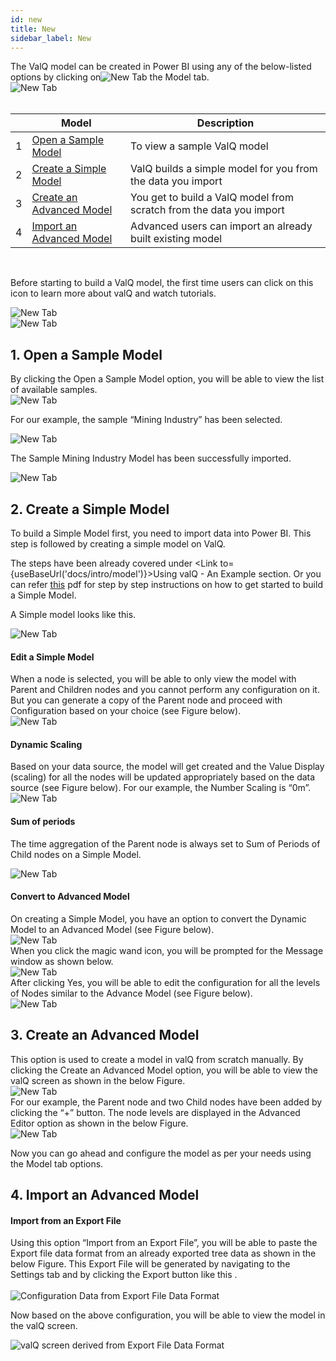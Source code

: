 ```yaml
---
id: new
title: New
sidebar_label: New
---
```



<div style={{textAlign: 'justify'}}>
The ValQ model can be created in Power BI using any of the below-listed options by clicking on<img alt="New Tab" src={useBaseUrl('/doc-images/model/new icon.png')} width={58} height={35} /> the Model tab.
</ div> <br />

<div style={{textAlign: 'center'}}>
  <Zoom>
<img alt="New Tab" src={useBaseUrl('/doc-images/model/new1.png')} />
  </Zoom>
</div> <br />

<div style={{textAlign: 'justify'}} className="table-center">

|   | Model                            | Description                                                                                                                                                                                                                                                                                                                                                                                                                                                |
|---|----------------------------------|---------------------------------------------------------------------------------------|
| 1 | [Open a Sample Model](#1-open-a-sample-model)           | To view a sample ValQ model  |
| 2 | [Create a Simple Model](#2-create-a-simple-model)       | ValQ builds a simple model for you from the data you import  |
| 3 | [Create an Advanced Model](#3-create-an-advanced-model) | You get to build a ValQ model from scratch from the data you import  |
| 4 | [Import an Advanced Model](#4-import-an-advanced-model) | Advanced users can import an already built existing model  |

</div> <br />

Before starting to build a ValQ model, the first time users can click on this icon to learn more about valQ and watch tutorials.

<div style={{textAlign: 'center'}}>
  <Zoom>
<img alt="New Tab" src={useBaseUrl('/doc-images/model/new21.png')}/>
  </Zoom>
</div>

<div style={{textAlign: 'center'}}>
  <Zoom>
<img alt="New Tab" src={useBaseUrl('/doc-images/model/new22.png')}/>
  </Zoom>
</div>

## 1. Open a Sample Model

<div style={{textAlign: 'justify'}}>
By clicking the Open a Sample Model option, you will be able to view the list of
available samples.
</ div> <br />

<div style={{textAlign: 'center'}}>
  <Zoom>
<img alt="New Tab" src={useBaseUrl('/doc-images/model/new2.png')} />
  </Zoom>
</ div> <br />

For our example, the sample “Mining Industry” has been selected.

<div style={{textAlign: 'center'}}>
  <Zoom>
<img alt="New Tab" src={useBaseUrl('/doc-images/model/new3.png')} />
  </Zoom>
</ div> <br />

The Sample Mining Industry Model has been successfully imported.


<div style={{textAlign: 'center'}}>
  <Zoom>
<img alt="New Tab" src={useBaseUrl('/doc-images/model/new4.png')} />
  </Zoom>
</ div>

## 2. Create a Simple Model


To build a Simple Model first, you need to import data into Power BI. This step is followed by creating a
simple model on ValQ.

The steps have been already covered under <Link to={useBaseUrl('docs/intro/model')}>Using valQ - An Example</Link> section. 
Or you can refer <a href="https://valq.com/wp-content/uploads/valq-for-microsoft-power-bi-beginners-tutorial.pdf" target="_blank">this</a> pdf for step by step instructions on how to get started to build a Simple Model. <br />


A Simple model looks like this.

<div style={{textAlign: 'center'}}>
  <Zoom>
<img alt="New Tab" src={useBaseUrl('/doc-images/model/new10.png')} />
  </Zoom>
</ div>

#### Edit a Simple Model

<div style={{textAlign: 'justify'}}>
When a node is selected, you will be able to only view the model with Parent
and Children nodes and you cannot perform any
configuration on it. But you can generate a copy of the Parent node
and proceed with Configuration based on your choice (see Figure
below).
</ div> <br />

<div style={{textAlign: 'center'}}>
  <Zoom>
<img alt="New Tab" src={useBaseUrl('/doc-images/model/new11.png')} />
  </Zoom>
</ div>

#### Dynamic Scaling

<div style={{textAlign: 'justify'}}>
Based on your data source, the model will get created and
the Value Display (scaling) for all the nodes will be updated appropriately based
on the data source (see Figure below). For our example, the Number
Scaling is “0m”.
</ div> <br />

<div style={{textAlign: 'center'}}>
  <Zoom>
<img alt="New Tab" src={useBaseUrl('/doc-images/model/new12.png')} />
  </Zoom>
</ div>

#### Sum of periods

The time aggregation of the Parent node is always set to Sum of Periods of Child nodes on a Simple Model.

<div style={{textAlign: 'center'}}>
  <Zoom>
<img alt="New Tab" src={useBaseUrl('/doc-images/model/new17.png')} />
  </Zoom>
</ div>

#### Convert to Advanced Model

<div style={{textAlign: 'justify'}}>
On creating a Simple Model, you have an option to convert the Dynamic
Model to an Advanced Model (see Figure below).
</ div> <br />

<div style={{textAlign: 'center'}}>
  <Zoom>
<img alt="New Tab" src={useBaseUrl('/doc-images/model/new13.png')} />
  </Zoom>
</ div> <br />

<div style={{textAlign: 'justify'}}>
When you click the magic wand icon, you will be prompted for the Message
window as shown below.
</ div> <br />

<div style={{textAlign: 'center'}}>
  <Zoom>
<img alt="New Tab" src={useBaseUrl('/doc-images/model/new14.png')} />
  </Zoom>
</ div> <br />

<div style={{textAlign: 'justify'}}>
After clicking Yes, you will be able to edit the configuration for all
the levels of Nodes similar to the Advance Model (see Figure below).
</ div> <br />

<div style={{textAlign: 'center'}}>
  <Zoom>
<img alt="New Tab" src={useBaseUrl('/doc-images/model/new15.png')} />
  </Zoom>
</ div> <br />

## 3. Create an Advanced Model

<div style={{textAlign: 'justify'}}>
This option is used to create a model in valQ from scratch manually.
By clicking the Create  an Advanced Model option, you will
be able to view the valQ screen as shown in the below Figure.
</ div> <br />

<div style={{textAlign: 'center'}}>
  <Zoom>
<img alt="New Tab" src={useBaseUrl('/doc-images/model/new18.png')} />
  </Zoom>
</ div> <br />

<div style={{textAlign: 'justify'}}>
For our example, the Parent node and two Child nodes have been added by clicking the “+” button.
The node levels are displayed in the Advanced Editor option as
shown in the below Figure.
</ div> <br />

<div style={{textAlign: 'center'}}>
  <Zoom>
<img alt="New Tab" src={useBaseUrl('/doc-images/model/new19.png')} />
  </Zoom>
</ div> <br />

Now you can go ahead and configure the model as per your needs using the Model tab options.

## 4. Import an Advanced Model

#### Import from an Export File

<div style={{textAlign: 'justify'}}>
Using this option “Import from an Export File”, you will be able to
paste the Export file data format from an already exported tree data as
shown in the below Figure. This Export File will be generated by
navigating to the Settings tab and by clicking the Export button like <Link to={useBaseUrl('docs/model/general')}> this </Link>.
</div> <br /> 

<div style={{textAlign: 'center'}}>
<Zoom>
<img alt="Configuration Data from Export File Data Format" src={useBaseUrl('/doc-images/12.36.png')} />
</Zoom>
</ div> <br />

Now based on the above configuration, you will be able to view the model in the valQ screen.

<Zoom>
<img alt="valQ screen derived from Export File Data Format" src={useBaseUrl('/doc-images/12.37.png')} />
</Zoom>
